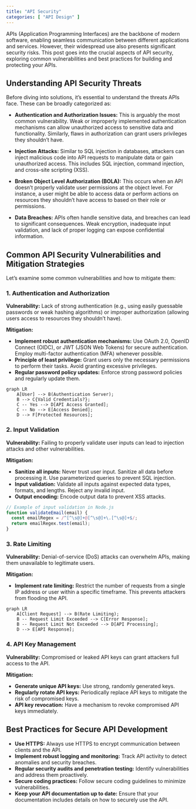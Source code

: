 ```yaml
---
title: "API Security"
categories: [ "API Design" ]
---
```


APIs (Application Programming Interfaces) are the backbone of modern software, enabling seamless communication between different applications and services. However, their widespread use also presents significant security risks. This post goes into the crucial aspects of API security, exploring common vulnerabilities and best practices for building and protecting your APIs.

## Understanding API Security Threats

Before diving into solutions, it's essential to understand the threats APIs face. These can be broadly categorized as:

-   **Authentication and Authorization Issues:** This is arguably the most common vulnerability. Weak or improperly implemented authentication mechanisms can allow unauthorized access to sensitive data and functionality. Similarly, flaws in authorization can grant users privileges they shouldn't have.

-   **Injection Attacks:** Similar to SQL injection in databases, attackers can inject malicious code into API requests to manipulate data or gain unauthorized access. This includes SQL injection, command injection, and cross-site scripting (XSS).

-   **Broken Object Level Authorization (BOLA):** This occurs when an API doesn't properly validate user permissions at the object level. For instance, a user might be able to access data or perform actions on resources they shouldn't have access to based on their role or permissions.

-   **Data Breaches:** APIs often handle sensitive data, and breaches can lead to significant consequences. Weak encryption, inadequate input validation, and lack of proper logging can expose confidential information.

## Common API Security Vulnerabilities and Mitigation Strategies

Let's examine some common vulnerabilities and how to mitigate them:

### 1. Authentication and Authorization

**Vulnerability:** Lack of strong authentication (e.g., using easily guessable passwords or weak hashing algorithms) or improper authorization (allowing users access to resources they shouldn't have).

**Mitigation:**

-   **Implement robust authentication mechanisms:** Use OAuth 2.0, OpenID Connect (OIDC), or JWT (JSON Web Tokens) for secure authentication. Employ multi-factor authentication (MFA) whenever possible.
-   **Principle of least privilege:** Grant users only the necessary permissions to perform their tasks. Avoid granting excessive privileges.
-   **Regular password policy updates:** Enforce strong password policies and regularly update them.

```mermaid
graph LR
    A[User] --> B(Authentication Server);
    B --> C{Valid Credentials?};
    C -- Yes --> D[API Access Granted];
    C -- No --> E[Access Denied];
    D --> F[Protected Resources];
```

### 2. Input Validation

**Vulnerability:** Failing to properly validate user inputs can lead to injection attacks and other vulnerabilities.

**Mitigation:**

-   **Sanitize all inputs:** Never trust user input. Sanitize all data before processing it. Use parameterized queries to prevent SQL injection.
-   **Input validation:** Validate all inputs against expected data types, formats, and lengths. Reject any invalid input.
-   **Output encoding:** Encode output data to prevent XSS attacks.

``` javascript
// Example of input validation in Node.js
function validateEmail(email) {
  const emailRegex = /^[^\s@]+@[^\s@]+\.[^\s@]+$/;
  return emailRegex.test(email);
}
```

### 3. Rate Limiting

**Vulnerability:** Denial-of-service (DoS) attacks can overwhelm APIs, making them unavailable to legitimate users.

**Mitigation:**

-   **Implement rate limiting:** Restrict the number of requests from a single IP address or user within a specific timeframe. This prevents attackers from flooding the API.

```mermaid
graph LR
    A[Client Request] --> B(Rate Limiting);
    B -- Request Limit Exceeded --> C[Error Response];
    B -- Request Limit Not Exceeded --> D[API Processing];
    D --> E[API Response];
```

### 4. API Key Management

**Vulnerability:** Compromised or leaked API keys can grant attackers full access to the API.

**Mitigation:**

-   **Generate unique API keys:** Use strong, randomly generated keys.
-   **Regularly rotate API keys:** Periodically replace API keys to mitigate the risk of compromised keys.
-   **API key revocation:** Have a mechanism to revoke compromised API keys immediately.

## Best Practices for Secure API Development

-   **Use HTTPS:** Always use HTTPS to encrypt communication between clients and the API.
-   **Implement robust logging and monitoring:** Track API activity to detect anomalies and security breaches.
-   **Regular security audits and penetration testing:** Identify vulnerabilities and address them proactively.
-   **Secure coding practices:** Follow secure coding guidelines to minimize vulnerabilities.
-   **Keep your API documentation up to date:** Ensure that your documentation includes details on how to securely use the API.